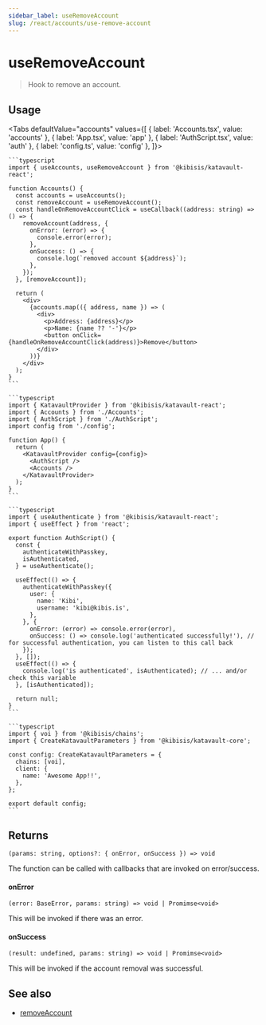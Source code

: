 ```yaml
---
sidebar_label: useRemoveAccount
slug: /react/accounts/use-remove-account
---
```



# useRemoveAccount

> Hook to remove an account.

<SectionBreak />

## Usage

<Tabs
  defaultValue="accounts"
  values={[
    { label: 'Accounts.tsx', value: 'accounts' },
    { label: 'App.tsx', value: 'app' },
    { label: 'AuthScript.tsx', value: 'auth' },
    { label: 'config.ts', value: 'config' },
  ]}>
  <TabItem value="accounts">

    ```typescript
    import { useAccounts, useRemoveAccount } from '@kibisis/katavault-react';

    function Accounts() {
      const accounts = useAccounts();
      const removeAccount = useRemoveAccount();
      const handleOnRemoveAccountClick = useCallback((address: string) => () => {
        removeAccount(address, {
          onError: (error) => {
            console.error(error);
          },
          onSuccess: () => {
            console.log(`removed account ${address}`);
          },
        });
      }, [removeAccount]);

      return (
        <div>
          {accounts.map(({ address, name }) => (
            <div>
              <p>Address: {address}</p>
              <p>Name: {name ?? '-'}</p>
              <button onClick={handleOnRemoveAccountClick(address)}>Remove</button>
            </div>
          ))}
        </div>
      );
    }
    ```

  </TabItem>
  <TabItem value="app">

    ```typescript
    import { KatavaultProvider } from '@kibisis/katavault-react';
    import { Accounts } from './Accounts';
    import { AuthScript } from './AuthScript';
    import config from './config';

    function App() {
      return (
        <KatavaultProvider config={config}>
          <AuthScript />
          <Accounts />
        </KatavaultProvider>
      );
    }
    ```

  </TabItem>
  <TabItem value="auth">

    ```typescript
    import { useAuthenticate } from '@kibisis/katavault-react';
    import { useEffect } from 'react';

    export function AuthScript() {
      const {
        authenticateWithPasskey,
        isAuthenticated,
      } = useAuthenticate();

      useEffect(() => {
        authenticateWithPasskey({
          user: {
            name: 'Kibi',
            username: 'kibi@kibis.is',
          },
        }, {
          onError: (error) => console.error(error),
          onSuccess: () => console.log('authenticated successfully!'), // for successful authentication, you can listen to this call back
        });
      }, []);
      useEffect(() => {
        console.log('is authenticated', isAuthenticated); // ... and/or check this variable
      }, [isAuthenticated]);

      return null;
    }
    ```

  </TabItem>
  <TabItem value="config">

    ```typescript
    import { voi } from '@kibisis/chains';
    import { CreateKatavaultParameters } from '@kibisis/katavault-core';

    const config: CreateKatavaultParameters = {
      chains: [voi],
      client: {
        name: 'Awesome App!!',
      },
    };

    export default config;
    ```

  </TabItem>
</Tabs>

<SectionBreak />

## Returns

`(params: string, options?: { onError, onSuccess }) => void`

The function can be called with callbacks that are invoked on error/success.

#### onError

`(error: BaseError, params: string) => void | Promimse<void>`

This will be invoked if there was an error.

#### onSuccess

`(result: undefined, params: string) => void | Promimse<void>`

This will be invoked if the account removal was successful.

## See also

* [removeAccount](02-core/03-accounts/06-remove-account.mdx)
